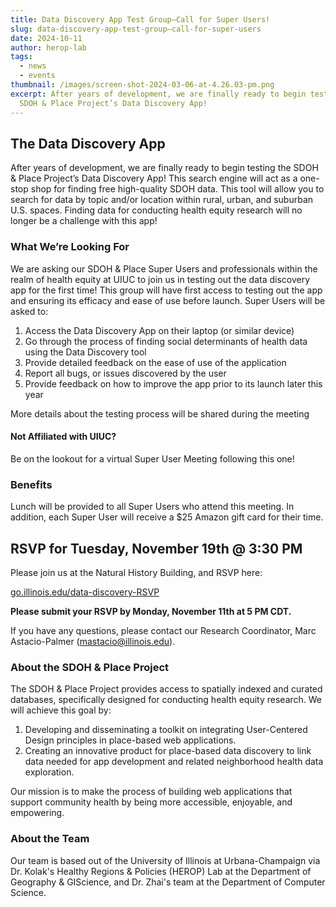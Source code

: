 ```yaml
---
title: Data Discovery App Test Group—Call for Super Users!
slug: data-discovery-app-test-group—call-for-super-users
date: 2024-10-11
author: herop-lab
tags:
  - news
  - events
thumbnail: /images/screen-shot-2024-03-06-at-4.26.03-pm.png
excerpt: After years of development, we are finally ready to begin testing the
  SDOH & Place Project’s Data Discovery App!
---
```

## The Data Discovery App

After years of development, we are finally ready to begin testing the SDOH & Place Project’s Data Discovery App! This search engine will act as a one-stop shop for finding free high-quality SDOH data. This tool will allow you to search for data by topic and/or location within rural, urban, and suburban U.S. spaces. Finding data for conducting health equity research will no longer be a challenge with this app! 

### What We’re Looking For

We are asking our SDOH & Place Super Users and professionals within the realm of health equity at UIUC to join us in testing out the data discovery app for the first time! This group will have first access to testing out the app and ensuring its efficacy and ease of use before launch. Super Users will be asked to: 

1. Access the Data Discovery App on their laptop (or similar device)
2. Go through the process of finding social determinants of health data using the Data Discovery tool 
3. Provide detailed feedback on the ease of use of the application
4. Report all bugs, or issues discovered by the user 
5. Provide feedback on how to improve the app prior to its launch later this year

More details about the testing process will be shared during the meeting

#### Not Affiliated with UIUC? 

Be on the lookout for a virtual Super User Meeting following this one! 

### Benefits

Lunch will be provided to all Super Users who attend this meeting. In addition, each Super User will receive a $25 Amazon gift card for their time.

## RSVP for Tuesday, November 19th @ 3:30 PM

Please join us at the Natural History Building, and RSVP here: 

[go.illinois.edu/data-discovery-RSVP](https://go.illinois.edu/data-discovery-RSVP)

**Please submit your RSVP by Monday, November 11th at 5 PM CDT.**

If you have any questions, please contact our Research Coordinator, Marc Astacio-Palmer (mastacio@illinois.edu). 

### About the SDOH & Place Project

The SDOH & Place Project provides access to spatially indexed and curated databases, specifically designed for conducting health equity research. We will achieve this goal by:

1. Developing and disseminating a toolkit on integrating User-Centered Design principles in place-based web applications.
2. Creating an innovative product for place-based data discovery to link data needed for app development and related neighborhood health data exploration.

Our mission is to make the process of building web applications that support community health by being more accessible, enjoyable, and empowering.

### About the Team

Our team is based out of the University of Illinois at Urbana-Champaign via Dr. Kolak's Healthy Regions & Policies (HEROP) Lab at the Department of Geography & GIScience, and Dr. Zhai's team at the Department of Computer Science.
